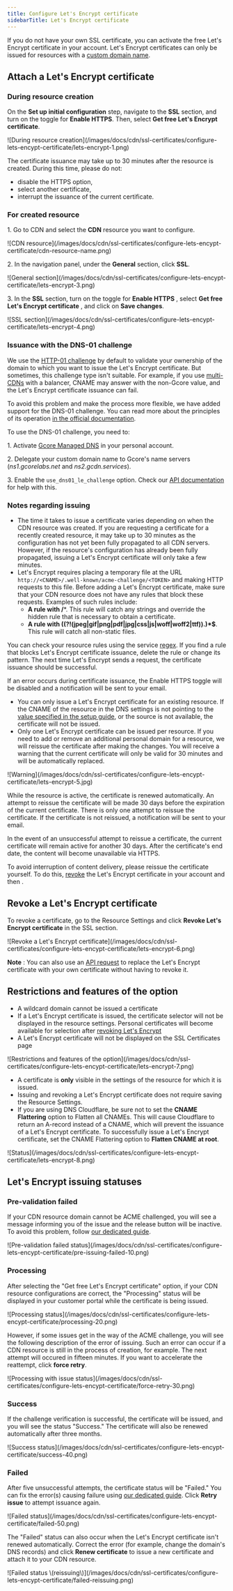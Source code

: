 ---
title: Configure Let's Encrypt certificate
sidebarTitle: Let's Encrypt certificate
---

If you do not have your own SSL certificate, you can activate the free Let's Encrypt certificate in your account. Let's Encrypt certificates can only be issued for resources with a [custom domain name](/cdn/cdn-resource-options/general/create-and-set-a-custom-domain-for-the-content-delivery-via-cdn).

## Attach a Let's Encrypt certificate

### During resource creation

On the **Set up initial configuration** step, navigate to the **SSL** section, and turn on the toggle for **Enable HTTPS**. Then, select **Get free Let's Encrypt certificate**. 


<Frame>![During resource creation](/images/docs/cdn/ssl-certificates/configure-lets-encypt-certificate/lets-encrypt-1.png)</Frame>



The certificate issuance may take up to 30 minutes after the resource is created. During this time, please do not:

  * disable the HTTPS option,
  * select another certificate,
  * interrupt the issuance of the current certificate.



### For created resource

1\. Go to CDN and select the **CDN** resource you want to configure.


<Frame>![CDN resource](/images/docs/cdn/ssl-certificates/configure-lets-encypt-certificate/cdn-resource-name.png)</Frame>



2\. In the navigation panel, under the **General** section, click **SSL**.


<Frame>![General section](/images/docs/cdn/ssl-certificates/configure-lets-encypt-certificate/lets-encrypt-3.png)</Frame>



3\. In the **SSL** section, turn on the toggle for **Enable HTTPS** , select **Get free Let's Encrypt certificate** , and click on **Save changes**.


<Frame>![SSL section](/images/docs/cdn/ssl-certificates/configure-lets-encypt-certificate/lets-encrypt-4.png)</Frame>



### Issuance with the DNS-01 challenge

We use the [HTTP-01 challenge](https://letsencrypt.org/docs/challenge-types/#http-01-challenge) by default to validate your ownership of the domain to which you want to issue the Let's Encrypt certificate. But sometimes, this challenge type isn't suitable. For example, if you use [multi-CDNs](https://gcore.com/cdn/multi-cdn) with a balancer, CNAME may answer with the non-Gcore value, and the Let's Encrypt certificate issuance can fail. 

To avoid this problem and make the process more flexible, we have added support for the DNS-01 challenge. You can read more about the principles of its operation [in the official documentation](https://letsencrypt.org/docs/challenge-types/#dns-01-challenge).

To use the DNS-01 challenge, you need to:

1\. Activate [Gcore Managed DNS](https://gcore.com/dns) in your personal account.

2\. Delegate your custom domain name to Gcore's name servers (_ns1.gcorelabs.net_ and _ns2.gcdn.services_).

3\. Enable the `use_dns01_le_challenge` option. Check our [API documentation](https://api.gcore.com/docs/cdn#tag/CDN-Resources/operation/change_cdn_resource) for help with this.

### Notes regarding issuing

  * The time it takes to issue a certificate varies depending on when the CDN resource was created. If you are requesting a certificate for a recently created resource, it may take up to 30 minutes as the configuration has not yet been fully propagated to all CDN servers. However, if the resource's configuration has already been fully propagated, issuing a Let's Encrypt certificate will only take a few minutes.
  * Let's Encrypt requires placing a temporary file at the URL `http://<CNAME>/.well-known/acme-challenge/<TOKEN>` and making HTTP requests to this file. Before adding a Let's Encrypt certificate, make sure that your CDN resource does not have any rules that block these requests. Examples of such rules include:
    * **A rule with /***. This rule will catch any strings and override the hidden rule that is necessary to obtain a certificate.
    * **A rule with ((?!(jpeg|gif|png|pdf|jpg|css|js|woff|woff2|ttf)).)*$**. This rule will catch all non-static files.



You can check your resource rules using the service [regex](https://regex101.com/r/6BCT9Z/1). If you find a rule that blocks Let's Encrypt certificate issuance, delete the rule or change its pattern. The next time Let's Encrypt sends a request, the certificate issuance should be successful.

If an error occurs during certificate issuance, the Enable HTTPS toggle will be disabled and a notification will be sent to your email.

  * You can only issue a Let's Encrypt certificate for an existing resource. If the CNAME of the resource in the DNS settings is not pointing to the [value specified in the setup guide](/cdn/cdn-resource-options/general/create-and-set-a-custom-domain-for-the-content-delivery-via-cdn), or the source is not available, the certificate will not be issued.
  * Only one Let's Encrypt certificate can be issued per resource. If you need to add or remove an additional personal domain for a resource, we will reissue the certificate after making the changes. You will receive a warning that the current certificate will only be valid for 30 minutes and will be automatically replaced.


<Frame>![Warning](/images/docs/cdn/ssl-certificates/configure-lets-encypt-certificate/lets-encrypt-5.jpg)</Frame>



While the resource is active, the certificate is renewed automatically. An attempt to reissue the certificate will be made 30 days before the expiration of the current certificate. There is only one attempt to reissue the certificate. If the certificate is not reissued, a notification will be sent to your email.

In the event of an unsuccessful attempt to reissue a certificate, the current certificate will remain active for another 30 days. After the certificate's end date, the content will become unavailable via HTTPS.

To avoid interruption of content delivery, please reissue the certificate yourself. To do this, [revoke](/cdn/ssl-certificates/configure-lets-encrypt-certificate#revoke-a-lets-encrypt-certificate) the Let's Encrypt certificate in your account and then .

## Revoke a Let's Encrypt certificate

To revoke a certificate, go to the Resource Settings and click **Revoke Let's Encrypt certificate** in the SSL section.


<Frame>![Revoke a Let's Encrypt certificate](/images/docs/cdn/ssl-certificates/configure-lets-encypt-certificate/lets-encrypt-6.png)</Frame>



**Note** : You can also use an [API request](https://api.gcore.com/docs/cdn#tag/SSL-Certificates) to replace the Let's Encrypt certificate with your own certificate without having to revoke it.

## Restrictions and features of the option

  * A wildcard domain cannot be issued a certificate
  * If a Let's Encrypt certificate is issued, the certificate selector will not be displayed in the resource settings. Personal certificates will become available for selection after [revoking Let's Encrypt](/cdn/ssl-certificates/configure-lets-encrypt-certificate#revoke-a-lets-encrypt-certificate)
  * A Let's Encrypt certificate will not be displayed on the SSL Certificates page


<Frame>![Restrictions and features of the option](/images/docs/cdn/ssl-certificates/configure-lets-encypt-certificate/lets-encrypt-7.png)</Frame>



  * A certificate is **only** visible in the settings of the resource for which it is issued.
  * Issuing and revoking a Let's Encrypt certificate does not require saving the Resource Settings.
  * If you are using DNS Cloudflare, be sure not to set the **CNAME Flattering** option to Flatten all CNAMEs. This will cause Cloudflare to return an A-record instead of a CNAME, which will prevent the issuance of a Let's Encrypt certificate. To successfully issue a Let's Encrypt certificate, set the CNAME Flattering option to **Flatten CNAME at root**.


<Frame>![Status](/images/docs/cdn/ssl-certificates/configure-lets-encypt-certificate/lets-encrypt-8.png)</Frame>



## Let's Encrypt issuing statuses

### Pre-validation failed

If your CDN resource domain cannot be ACME challenged, you will see a message informing you of the issue and the release button will be inactive. To avoid this problem, follow [our dedicated guide](/cdn/troubleshooting/content-is-unavailable-after-a-cdn-resource-creation-how-to-solve-the-issue#free-lets-encrypt-certificate).


<Frame>![Pre-validation failed status](/images/docs/cdn/ssl-certificates/configure-lets-encypt-certificate/pre-issuing-failed-10.png)</Frame>



### Processing

After selecting the "Get free Let's Encrypt certificate" option, if your CDN resource configurations are correct, the "Processing" status will be displayed in your customer portal while the certificate is being issued.


<Frame>![Processing status](/images/docs/cdn/ssl-certificates/configure-lets-encypt-certificate/processing-20.png)</Frame>



However, if some issues get in the way of the ACME challenge, you will see the following description of the error of issuing. Such an error can occur if a CDN resource is still in the process of creation, for example. The next attempt will occured in fifteen minutes. If you want to accelerate the reattempt, click **force retry**. 


<Frame>![Processing with issue status](/images/docs/cdn/ssl-certificates/configure-lets-encypt-certificate/force-retry-30.png)</Frame>



### Success

If the challenge verification is successful, the certificate will be issued, and you will see the status "Success." The certificate will also be renewed automatically after three months.


<Frame>![Success status](/images/docs/cdn/ssl-certificates/configure-lets-encypt-certificate/success-40.png)</Frame>



### Failed

After five unsuccessful attempts, the certificate status will be "Failed." You can fix the error(s) causing failure using [our dedicated guide](/cdn/troubleshooting/content-is-unavailable-after-a-cdn-resource-creation-how-to-solve-the-issue#free-lets-encrypt-certificate). Click **Retry issue** to attempt issuance again. 


<Frame>![Failed status](/images/docs/cdn/ssl-certificates/configure-lets-encypt-certificate/failed-50.png)</Frame>



The "Failed" status can also occur when the Let's Encrypt certificate isn't renewed automatically. Correct the error (for example, change the domain's DNS records) and click **Renew certificate** to issue a new certificate and attach it to your CDN resource.


<Frame>![Failed status \(reissuing\)](/images/docs/cdn/ssl-certificates/configure-lets-encypt-certificate/failed-reissuing.png)</Frame>